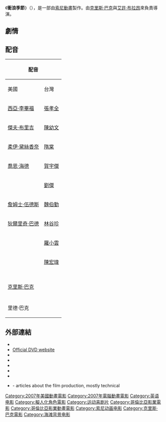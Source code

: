 {{NoteTA
|G1=Movie
|G2=Show
}}
{{expand|time=2017-02-15T10:01:12+00:00}}
{{Infobox film
| name           = 衝浪季節
| original_name = {{lang|en|''Surf's Up''}}
| image          = <!-- 檔案不存在 Surfs upmp.jpg ，可從英文維基百科取得 -->
| caption        = 電影海報
| director       = {{plainlist|
* [[Ash_Brannon|Ash Brannon]]
* [[Chris_Buck|Chris Buck]]
}}
| producer       = [[Chris_Jenkins_(film_producer)|Chris Jenkins]]
| screenplay     = {{plainlist|
* [[Don_Rhymer|Don Rhymer]]
* Ash Brannon
* Chris Buck
* Chris Jenkins
}}
| story          = {{plainlist|
* Chris Jenkins
* Christian Darren
}}
| starring       = {{plainlist|
* [[Shia_LaBeouf|Shia LaBeouf]]
* [[Jeff_Bridges|Jeff Bridges]]
* [[Zooey_Deschanel|Zooey Deschanel]]
* [[Jon_Heder|Jon Heder]]
* [[Mario_Cantone|Mario Cantone]]
* [[James_Woods|James Woods]]
* [[Diedrich_Bader|Diedrich Bader]]
}}
| music          = [[Mychael_Danna|Mychael Danna]]
| editing        = Ivan Bilancio
| studio         = [[索尼动画|索尼动画]]
| distributor    = [[Columbia_Pictures|Columbia Pictures]]
| released       = {{Film date|2007|6|8}}
| runtime        = 85分鐘
| country        = [[美國|美國]]
| language       = [[英語|英語]]
| followed_by    = 《[[衝浪季節2：波浪狂熱|衝浪季節2：波浪狂熱]]》 （2017年）
}}

《'''衝浪季節'''》（{{lang-en|''Surf's Up''}}），是一部由[[索尼動畫|索尼動畫]]製作。由[[克里斯·巴克|克里斯·巴克]]與[[艾許·布拉昂|艾許·布拉昂]]來負責導演。

== 劇情 ==

== 配音 ==
{| class="wikitable"
!colspan=2|配音
!rowspan=2|角色
|-
!美國
!台灣
|-
|[[西亞·李畢福|西亞·李畢福]]
|[[張孝全|張孝全]]
|麥酷弟（Cody Maverick）
|-
|[[傑夫·布里吉|傑夫·布里吉]]
|[[陳幼文|陳幼文]]
|Z帥（Zeke "Big Z" Topanga）
|-
|[[柔伊·黛絲香奈|柔伊·黛絲香奈]]
|[[隋棠|隋棠]]
|藍妮妮（Lani Aliikai）
|-
|[[喬恩·海德|喬恩·海德]]
|[[賀宇傑|賀宇傑]]
|焦麻雞（Chicken Joe）
|-
|{{link-en|馬力歐·卡圖|Mario Cantone}}
|[[劉傑_(臺灣)|劉傑]]
|米基（Mikey Abromowitz）
|-
|[[占士活士|詹姆士·伍德斯]]
|[[魏伯勤|魏伯勤]]
|雷大炮（Reggie Belafonte）
|-
|[[狄爾里奇·巴德|狄爾里奇·巴德]]
|[[林谷珍|林谷珍]]
|坦克（Tank "The Shredder" Evans）
|-
|{{link-en|達娜·貝爾本|Dana Belben}}
|[[羅小雲|羅小雲]]
|艾德娜（Edna Maverick）
|-
|{{link-en|布萊恩·波斯|Brian Posehn}}
|[[陳宏瑋|陳宏瑋]]
|可人（Glen Maverick）
|-
|{{link-en|凱利·史雷特|Kelly Slater}}
|
|他自己
|-
|{{link-en|羅伯·馬查多|Rob Machado}}
|
|他自己
|-
|{{link-en|艾許·布萊隆|Ash Brannon}}
|
|他自己
|-
|[[克里斯·巴克|克里斯·巴克]]
|
|他自己
|-
|{{link-en|瑟萊馬·馬西奇拉|Selema Masekela}}
|
|他自己
|-
|里德·巴克
|
|阿諾（Arnold）
|}

== 外部連結 ==
{{Wikiquote}}
* {{official website|http://www.surfsup.com/}}
* [https://web.archive.org/web/20130720003530/http://www.sonypictures.com/homevideo/surfsup/ Official DVD website]
* {{IMDb title|0423294}}
* {{Allmovie title|316111}}
* {{Rotten Tomatoes|surfs_up}}
* {{metacritic film|surfsup}}
* {{mojo title|surfsup}}
* {{webarchive |url=https://web.archive.org/web/20071011233826rn_1/surfsup.awn.com/?type=article&artID=9 |date=October 11, 2007 |title=Behind-the-Scenes with Sony Pictures Animation }} - articles about the film production, mostly technical

{{衝浪季節}}
{{索尼動畫}}
{{克里斯·巴克}}
{{DEFAULTSORT:Surf's Up}}
[[Category:2007年美國動畫電影|Category:2007年美國動畫電影]]
[[Category:2007年電腦動畫電影|Category:2007年電腦動畫電影]]
[[Category:英语电影|Category:英语电影]]
[[Category:擬人化角色電影|Category:擬人化角色電影]]
[[Category:运动喜剧片|Category:运动喜剧片]]
[[Category:哥倫比亞影業電影|Category:哥倫比亞影業電影]]
[[Category:哥倫比亞影業動畫電影|Category:哥倫比亞影業動畫電影]]
[[Category:索尼动画电影|Category:索尼动画电影]]
[[Category:克里斯·巴克電影|Category:克里斯·巴克電影]]
[[Category:海滩背景电影|Category:海滩背景电影]]